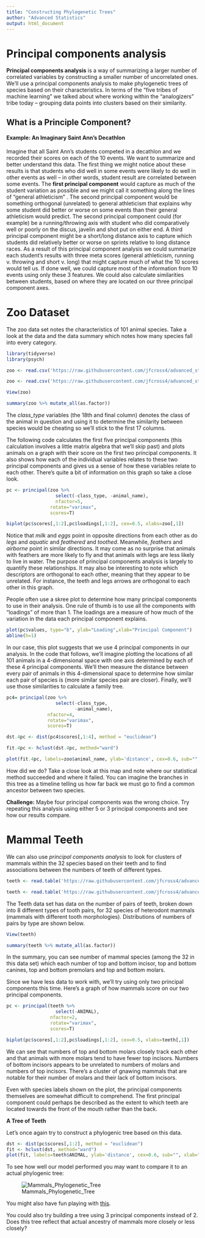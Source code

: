 ```yaml
---
title: "Constructing Phylogenetic Trees"
author: "Advanced Statistics"
output: html_document
---
```


# Principal components analysis

**Principal components analysis** is a way of summarizing a larger number of correlated variables by constructing a smaller number of uncorrelated ones.  We'll use a principal components analysis to make phylogenetic trees of species based on their characteristics.  In terms of the "five tribes of machine learning" we talked about where working within the "analogizers" tribe today -- grouping data points into clusters based on their similarity.

## What is a Principle Component? 
#### Example: An Imaginary Saint Ann's Decathlon

Imagine that all Saint Ann's students competed in a decathlon and we recorded their scores on each of the 10 events.  We want to summarize and better understand this data.  The first thing we might notice about these results is that students who did well in some events were likely to do well in other events as well -- in other words, student result are correlated between some events.  The **first principal component** would capture as much of the student variation as possible and we might call it something along the lines of "general athleticism" .  The second principal component would be something orthogonal (unrelated) to general athleticism that explains why some student did better or worse on some events than their general athleticism would predict.  The second principal component could (for example) be a running/throwing axis with student who did comparatively well or poorly on the discus, javelin and shot put on either end.  A third principal component might be a short/long distance axis to capture which students did relatively better or worse on sprints relative to long distance races.  As a result of this principal component analysis we could summarize each student's results with three meta scores (general athleticism, running v. throwing and short v. long) that might capture much of what the 10 scores would tell us.  If done well, we could capture most of the information from 10 events using only these 3 features.  We could also calculate similarities between students, based on where they are located on our three principal component axes.

# Zoo Dataset

The zoo data set notes the characteristics of 101 animal species.  Take a look at the data and the data summary which notes how many species fall into every category.

```r
library(tidyverse)
library(psych)
```

```r
zoo <- read.csv('https://raw.githubusercontent.com/jfcross4/advanced_stats/master/zoo.csv',header=T)
```

```r
zoo <- read.csv('https://raw.githubusercontent.com/jfcross4/advanced_stats/master/zoo.csv',header=T)
```

```r

View(zoo)

summary(zoo %>% mutate_all(as.factor))
```


The *class_type* variables (the 18th and final column) denotes the class of the animal in question and using it to determine the similarity between species would be cheating so we'll stick to the first 17 columns.  

The following code calculates the first five principal components (this calculation involves a little matrix algebra that we'll skip past) and plots animals on a graph with their score on the first two principal components.  It also shows how each of the individual variables relates to these two principal components and gives us a sense of how these variables relate to each other.  There's quite a bit of information on this graph so take a close look.

```r
pc <- principal(zoo %>%
                  select(-class_type, -animal_name),
                  nfactor=5,
                rotate="varimax",
                scores=T)

biplot(pc$scores[,1:2],pc$loadings[,1:2], cex=0.5, xlabs=zoo[,1])
```

Notice that *milk* and *eggs* point in opposite directions from each other as do *legs* and *aquatic* and *feathered* and *toothed*.  Meanwhile, *feathers* and *airborne* point in similar directions.  It may come as no surprise that animals with feathers are more likely to fly and that animals with legs are less likely to live in water.  The purpose of principal components analysis is largely to quantify these relationships.  It may also be interesting to note which descriptors are orthogonal to each other, meaning that they appear to be unrelated.  For instance, the teeth and legs arrows are orthogonal to each other in this graph. 

People often use a skree plot to determine how many principal components to use in their analysis.  One rule of thumb is to use all the components with "loadings" of more than 1.  The loadings are a measure of how much of the variation in the data each principal component explains.  

```r
plot(pc$values, type="b", ylab="Loading",xlab="Principal Component")
abline(h=1)
```

In our case, this plot suggests that we use 4 principal components in our analysis.  In the code that follows, we'll imagine plotting the locations of all 101 animals in a 4-dimensional space with one axis determined by each of these 4 principal components.  We'll then measure the distance between every pair of animals in this 4-dimensional space to determine how similar each pair of species is (more similar species pair are closer).  Finally, we'll use those similarities to calculate a family tree.


```r
pc4= principal(zoo %>%
                  select(-class_type,
                         -animal_name),
               nfactor=4,
               rotate="varimax",
               scores=T)

dst.4pc <- dist(pc4$scores[,1:4], method = "euclidean") 

fit.4pc <- hclust(dst.4pc, method="ward")

plot(fit.4pc, labels=zoo$animal_name, ylab='distance', cex=0.6, sub="", xlab="", main="Zoo Relatedness Tree")

```

How did we do?  Take a close look at this map and note where our statistical method succeeded and where it failed.  You can imagine the branches in this tree as a timeline telling us how far back we must go to find a common ancestor between two species.

**Challenge:** Maybe four principal components was the wrong choice.  Try repeating this analysis using either 5 or 3 principal components and see how our results compare.


# Mammal Teeth

We can also use *principal components analysis* to look for clusters of mammals within the 32 species based on their teeth and to find associations between the numbers of teeth of different types.  


```r
teeth <- read.table('https://raw.githubusercontent.com/jfcross4/advanced_stats/master/teeth2.txt',header=T)

```

```r
teeth <- read.table('https://raw.githubusercontent.com/jfcross4/advanced_stats/master/teeth2.txt',header=T)
```



The Teeth data set has data on the number of pairs of teeth, broken down into 8 different types of tooth pairs, for 32 species of heterodont mammals (mammals with different tooth morphologies).  Distributions of numbers of pairs by type are shown below.

```r
View(teeth)

summary(teeth %>% mutate_all(as.factor))
```

In the summary, you can see number of mammal species (among the 32 in this data set) which each number of top and bottom incisor, top and bottom canines, top and bottom premolars and top and bottom molars.

Since we have less data to work with, we'll try using only two principal components this time.  Here's a graph of how mammals score on our two principal components.

```r
pc <- principal(teeth %>%
                  select(-ANIMAL),
                nfactor=2,
                rotate="varimax",
                scores=T)

biplot(pc$scores[,1:2],pc$loadings[,1:2], cex=0.5, xlabs=teeth[,1])
```

We can see that numbers of top and bottom molars closely track each other and that animals with more molars tend to have fewer top incisors.  Numbers of bottom incisors appears to be unrelated to numbers of molars and numbers of top incisors.  There's a cluster of gnawing mammals that are notable for their number of molars and their lack of bottom incisors.  

Even with species labels shown on the plot, the principal components themselves are somewhat difficult to comprehend.  The first principal component could perhaps be described as the extent to which teeth are located towards the front of the mouth rather than the back.  

**A Tree of Teeth**

Let's once again try to construct a phylogenic tree based on this data.  

```r

dst <- dist(pc$scores[,1:2], method = "euclidean") 
fit <- hclust(dst, method="ward")
plot(fit, labels=teeth$ANIMAL, ylab='distance', cex=0.6, sub="", xlab="", main="Mammal Teeth Phlogenic Tree")


```

To see how well our model performed you may want to compare it to an actual phylogenic tree:

![Mammals_Phylogenetic_Tree](https://upload.wikimedia.org/wikipedia/commons/f/fa/The_Ancestors_Tale_Mammals_Phylogenetic_Tree_in_mya.png)

You might also have fun playing with [this](https://www.evogeneao.com/en/explore/tree-of-life-explorer).


You could also try building a tree using 3 principal components instead of 2.  Does this tree reflect that actual ancestry of mammals more closely or less closely?


